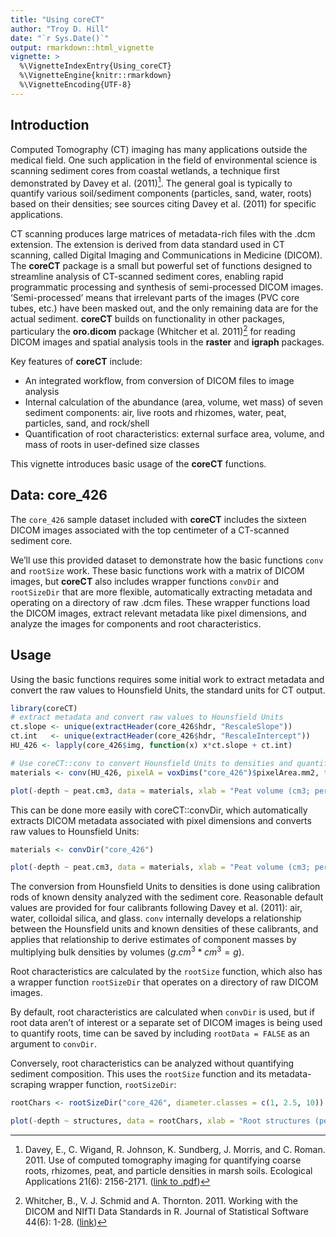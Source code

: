 ---
title: "Using coreCT"
author: "Troy D. Hill"
date: "`r Sys.Date()`"
output: rmarkdown::html_vignette
vignette: >
  %\VignetteIndexEntry{Using_coreCT}
  %\VignetteEngine{knitr::rmarkdown}
  %\VignetteEncoding{UTF-8}
---

## Introduction 

Computed Tomography (CT) imaging has many applications outside the medical field. One such application in the field of environmental science is scanning sediment cores from coastal wetlands, a technique first demonstrated by Davey et al. (2011)^[Davey, E., C. Wigand, R. Johnson, K. Sundberg, J. Morris, and C. Roman. 2011. Use of computed tomography imaging for quantifying coarse roots, rhizomes, peat, and particle densities in marsh soils. Ecological Applications 21(6): 2156-2171. 
([link to .pdf](https://www.researchgate.net/profile/Cathleen_Wigand/publication/51662596_Use_of_computed_tomography_imaging_for_quantifying_coarse_roots_rhizomes_peat_and_particle_densities_in_marsh_soils/links/545a34ce0cf2cf5164843a60.pdf))]. The general goal is typically to quantify various soil/sediment components (particles, sand, water, roots) based on their densities; see sources citing Davey et al. (2011) for specific applications.

CT scanning produces large matrices of metadata-rich files with the .dcm extension. The extension is derived from data standard used in CT scanning, called Digital Imaging and Communications in Medicine (DICOM). The **coreCT** package is a small but powerful set of functions designed to streamline analysis of CT-scanned sediment cores, enabling rapid programmatic processing and synthesis of semi-processed DICOM images. 'Semi-processed' means that irrelevant parts of the images (PVC core tubes, etc.) have been masked out, and the only remaining data are for the actual sediment. **coreCT** builds on functionality in other packages, particulary the **oro.dicom** package (Whitcher et al. 2011)^[Whitcher, B., V. J. Schmid and A. Thornton. 2011. Working with the DICOM and NIfTI Data Standards in R. Journal of Statistical Software 44(6): 1-28. 
([link](http://www.jstatsoft.org/v44/i06))] for reading DICOM images and spatial analysis tools in the **raster** and **igraph** packages.

Key features of **coreCT** include:

- An integrated workflow, from conversion of DICOM files to image analysis
- Internal calculation of the abundance (area, volume, wet mass) of seven sediment components: air, live roots and rhizomes, water, peat, particles, sand, and rock/shell
- Quantification of root characteristics: external surface area, volume, and mass of roots in user-defined size classes

This vignette introduces basic usage of the **coreCT** functions.

## Data: core_426

The <code>core_426</code> sample dataset included with **coreCT** includes the sixteen DICOM images associated with the top centimeter of a CT-scanned sediment core.

We'll use this provided dataset to demonstrate how the basic functions <code>conv</code> and <code>rootSize</code> work. These basic functions work with a matrix of DICOM images, but **coreCT** also includes wrapper functions <code>convDir</code> and <code>rootSizeDir</code> that are more flexible, automatically extracting metadata and operating on a directory of raw .dcm files. These wrapper functions load the DICOM images, extract relevant metadata like pixel dimensions, and analyze the images for components and root characteristics.

## Usage

Using the basic functions requires some initial work to extract metadata and convert the raw values to Hounsfield Units, the standard units for CT output.

```{r, echo=FALSE, message=FALSE, warning=FALSE}
library(coreCT)
# extract metadata and convert raw values to Hounsfield Units
ct.slope <- unique(extractHeader(core_426$hdr, "RescaleSlope"))
ct.int   <- unique(extractHeader(core_426$hdr, "RescaleIntercept")) 
HU_426 <- lapply(core_426$img, function(x) x*ct.slope + ct.int)

# Use coreCT::conv to convert Hounsfield Units to densities and quantify component masses, volumes
materials <- conv(HU_426, pixelA = voxDims("core_426")$pixelArea.mm2, thickness = voxDims("core_426")$thickness.mm)

plot(-depth ~ peat.cm3, data = materials, xlab = "Peat volume (cm3; per slice)", ylab = "Depth (cm)")
```


This can be done more easily with coreCT::convDir, which automatically extracts DICOM metadata associated with pixel dimensions and converts raw values to Hounsfield Units:

```{r, echo=FALSE, message=FALSE, warning=FALSE}
materials <- convDir("core_426")

plot(-depth ~ peat.cm3, data = materials, xlab = "Peat volume (cm3; per slice)", ylab = "Depth (cm)")
```

The conversion from Hounsfield Units to densities is done using calibration rods of known density analyzed with the sediment core. Reasonable default values are provided for four calibrants following Davey et al. (2011): air, water, colloidal silica, and glass. <code>conv</code> internally develops a relationship between the Hounsfield units and known densities of these calibrants, and applies that relationship to derive estimates of component masses by multiplying bulk densities by volumes ($g.cm^3 * cm^3 = g$).

Root characteristics are calculated by the <code>rootSize</code> function, which also has a wrapper function <code>rootSizeDir</code> that operates on a directory of raw DICOM images.

By default, root characteristics are calculated when <code>convDir</code> is used, but if root data aren't of interest or a separate set of DICOM images is being used to quantify roots, time can be saved by including <code>rootData = FALSE</code> as an argument to <code>convDir</code>.

Conversely, root characteristics can be analyzed without quantifying sediment composition. This uses the <code>rootSize</code> function and its metadata-scraping wrapper function, <code>rootSizeDir</code>:


```{r, echo=FALSE, message=FALSE, warning=FALSE}
rootChars <- rootSizeDir("core_426", diameter.classes = c(1, 2.5, 10))

plot(-depth ~ structures, data = rootChars, xlab = "Root structures (per slice)", ylab = "Depth (cm)")
```

